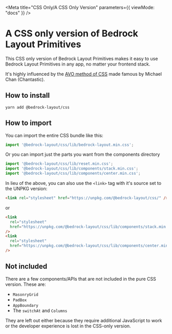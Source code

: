 

<Meta title="CSS Only/A CSS Only Version" parameters={{ viewMode: "docs" }} />

# A CSS only version of Bedrock Layout Primitives

This CSS only version of Bedrock Layout Primitives makes it easy to use Bedrock Layout Primitives in any app, no matter your frontend stack.

It's highly influenced by the [AVO method of CSS](https://chan.dev/avo) made famous by Michael Chan (Chantastic).

## How to install

`yarn add @bedrock-layout/css`

## How to import

You can import the entire CSS bundle like this:

```javascript
import '@bedrock-layout/css/lib/bedrock-layout.min.css';
```

Or you can import just the parts you want from the components directory

```javascript
import '@bedrock-layout/css/lib/reset.min.css';
import '@bedrock-layout/css/lib/components/stack.min.css';
import '@bedrock-layout/css/lib/components/center.min.css';
```

In lieu of the above, you can also use the `<link>` tag with it's source set to the UNPKG version:

```html
<link rel="stylesheet" href="https://unpkg.com/@bedrock-layout/css/" />
```

or

```html
<link
  rel="stylesheet"
  href="https://unpkg.com/@bedrock-layout/css/lib/components/stack.min.css"
/>
<link
  rel="stylesheet"
  href="https://unpkg.com/@bedrock-layout/css/lib/components/center.min.css"
/>
```

## Not included

There are a few components/APIs that are not included in the pure CSS version. These are:

- `MasonryGrid`
- `PadBox`
- `AppBoundary`
- The `switchAt` and `Columns`

They are left out either because they require additional JavaScript to work or the developer experience is lost in the CSS-only version.
